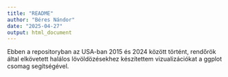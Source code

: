 ```yaml
---
title: "README"
author: "Béres Nándor"
date: "2025-04-27"
output: html_document
---
```

Ebben a repositoryban az USA-ban 2015 és 2024 között történt, rendőrök által elkövetett halálos lövöldözésekhez készítettem vizualizációkat a ggplot csomag segítségével.